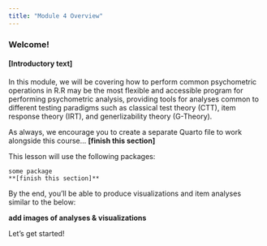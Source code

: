 ```yaml
---
title: "Module 4 Overview"
---
```


### Welcome!

#### [Introductory text]
In this module, we will be covering how to perform common psychometric operations in R.R may be the most flexible and accessible program for performing psychometric analysis, providing tools for analyses common to different testing paradigms such as classical test theory (CTT), item response theory (IRT), and generlizability theory (G-Theory).

As always, we encourage you to create a separate Quarto file to work alongside this course... **[finish this section]**

This lesson will use the following packages:
```
some package
**[finish this section]**
```

By the end, you'll be able to produce visualizations and item analyses similar to the below:

**add images of analyses & visualizations**

Let's get started!
